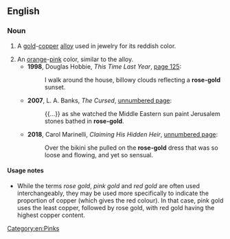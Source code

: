 {{also|rosegold}}
==English==

===Noun===
{{en-noun|~}}
{{wikipedia}}

# A [[gold]]-[[copper]] [[alloy]] used in jewelry for its reddish color.
#: {{synonyms|en|pink gold|red gold}}
# An [[orange]]-[[pink]] color, similar to the alloy.
#* '''1998''', Douglas Hobbie, ''This Time Last Year'', [https://books.google.com/books?id=QkJF5KTDg_cC&pg=PA125&dq=%22a+rose+gold%22 page 125]:
#*: I walk around the house, billowy clouds reflecting a '''rose-gold''' sunset.
#* '''2007''', L. A. Banks, ''The Cursed'', [https://books.google.com/books?id=JADWopTib8MC&pg=PT360&dq=%22in+rose+gold%22 unnumbered page]:
#*: {{...}} as she watched the Middle Eastern sun paint Jerusalem stones bathed in '''rose-gold'''.
#* '''2018''', Carol Marinelli, ''Claiming His Hidden Heir'', [https://books.google.com/books?id=_0Y2DwAAQBAJ&pg=PT119&dq=%22rose+gold+dress%22 unnumbered page]:
#*: Over the bikini she pulled on the '''rose-gold''' dress that was so loose and flowing, and yet so sensual.
#: {{color panel|f9b38d}}

====Usage notes====
* While the terms ''rose gold'', ''pink gold'' and ''red gold'' are often used interchangeably, they may be used more specifically to indicate the proportion of copper (which gives the red colour). In that case, pink gold uses the least copper, followed by rose gold, with red gold having the highest copper content.

[[Category:en:Pinks]]